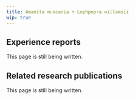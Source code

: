 ---
title: Amanita muscaria + Lophpopra willamsii
wip: true
---

## Experience reports

This page is still being written.

## Related research publications

This page is still being written.

